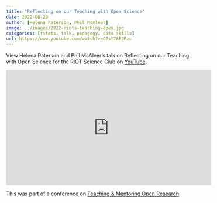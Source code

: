 ```yaml
---
title: "Reflecting on our Teaching with Open Science"
date: 2022-06-29
author: [Helena Paterson, Phil McAleer]
image: ../images/2022-riots-teaching-open.jpg
categories: [rstats, talk, pedagogy, data skills]
url: https://www.youtube.com/watch?v=O7sY78E9Rzc
---
```


View Helena Paterson and Phil McAleer's talk on Reflecting on our Teaching with Open Science for the RIOT Science Club on [YouTube](https://www.youtube.com/watch?v=O7sY78E9Rzc).

<iframe width="560" height="315" src="https://www.youtube.com/embed/O7sY78E9Rzc" title="YouTube video player" frameborder="0" allow="accelerometer; autoplay; clipboard-write; encrypted-media; gyroscope; picture-in-picture" allowfullscreen></iframe>

This was part of a conference on [Teaching & Mentoring Open Research](https://docs.google.com/document/d/1psIhOvNadoQpHN296HFJfJwSsTAgK2LKJTBu9qZlA3M/edit#)

